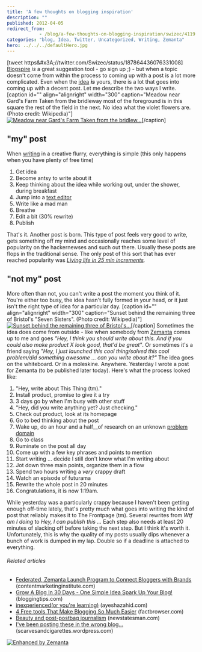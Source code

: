 ```yaml
---
title: 'A few thoughts on blogging inspiration'
description: ""
published: 2012-04-05
redirect_from: 
            - /blog/a-few-thoughts-on-blogging-inspiration/swizec/4119
categories: "blog, Idea, Twitter, Uncategorized, Writing, Zemanta"
hero: ../../../defaultHero.jpg
---
```

\[tweet https&amp;#x3A;//twitter.com/Swizec/status/187864436076331008] [Blogspire](http://blogspire.zemanta.com/) _is_ a great suggestion tool - go sign up ;) - but when a topic doesn&#x27;t come from within the process to coming up with a post is a lot more complicated. Even when the [idea](http://en.wikipedia.org/wiki/Idea "Idea") **_is_** yours, there is a lot that goes into coming up with a decent post. Let me describe the two ways I write. \[caption id=&quot;&quot; align=&quot;alignright&quot; width=&quot;300&quot; caption=&quot;Meadow near Gard&#x27;s Farm Taken from the bridleway most of the foreground is in this square the rest of the field in the next. No idea what the violet flowers are. (Photo credit: Wikipedia)&quot;][![Meadow near Gard&#x27;s Farm Taken from the bridlew...](http://upload.wikimedia.org/wikipedia/commons/thumb/2/20/Meadow_near_Gard%27s_Farm_-_geograph.org.uk_-_896805.jpg/300px-Meadow_near_Gard%27s_Farm_-_geograph.org.uk_-_896805.jpg "Meadow near Gard&#x27;s Farm Taken from the bridlew...")](http://commons.wikipedia.org/wiki/File:Meadow_near_Gard%27s_Farm_-_geograph.org.uk_-_896805.jpg)\[/caption]

## &quot;my&quot; post

When [writing](http://en.wikipedia.org/wiki/Writing "Writing") in a creative flurry, everything is simple (this only happens when you have plenty of free time)

1. Get idea
2. Become antsy to write about it
3. Keep thinking about the idea while working out, under the shower, during breakfast
4. Jump into a [text editor](http://en.wikipedia.org/wiki/Text_editor "Text editor")
5. Write like a mad man
6. Breathe
7. Edit a bit (30% rewrite)
8. Publish

That&#x27;s it. Another post is born. This type of post feels very good to write, gets something off my mind and occasionally reaches some level of popularity on the hackernewses and such out there. Usually these posts are flops in the traditional sense. The only post of this sort that has ever reached popularity was _[Living life in 25 min increments](http://swizec.com/blog/living-life-in-25min-increments/swizec/1859)._

## &quot;not my&quot; post

More often than not, you can&#x27;t write a post the moment you think of it. You&#x27;re either too busy, the idea hasn&#x27;t fully formed in your head, or it just isn&#x27;t the right type of idea for a particular day. \[caption id=&quot;&quot; align=&quot;alignright&quot; width=&quot;300&quot; caption=&quot;Sunset behind the remaining three of Bristol&#x27;s &quot;Seven Sisters&quot;. (Photo credit: Wikipedia)&quot;][![Sunset behind the remaining three of Bristol&#x27;s...](http://upload.wikimedia.org/wikipedia/commons/thumb/0/08/Seven_Sisters_snow_sunset.jpg/300px-Seven_Sisters_snow_sunset.jpg "Sunset behind the remaining three of Bristol&#x27;s...")](http://commons.wikipedia.org/wiki/File:Seven_Sisters_snow_sunset.jpg)\[/caption] Sometimes the idea does come from outside - like when somebody from [Zemanta](http://www.zemanta.com "Zemanta") comes up to me and goes _&quot;Hey, I think you should write about this. And if you could also make product X look good, that&#x27;d be great&quot;_. Or sometimes it&#x27;s a friend saying _&quot;Hey, I just launched this cool thing/solved this cool problem/did something awesome ... can you write about it?&quot;_ The idea goes on the whiteboard. Or in a moleskine. Anywhere. Yesterday I wrote a post for Zemanta (to be published later today). Here&#x27;s what the process looked like:

1. &quot;Hey, write about This Thing (tm).&quot;
2. Install product, promise to give it a try
3. 3 days go by when I&#x27;m busy with other stuff
4. &quot;Hey, did you write anything yet? Just checking.&quot;
5. Check out product, look at its homepage
6. Go to bed thinking about the post
7. Wake up, do an hour and a half__of research on an unknown [problem domain](http://en.wikipedia.org/wiki/Problem_domain "Problem domain")
8. Go to class
9. Ruminate on the post all day
10. Come up with a few key phrases and points to mention
11. Start writing ... decide I still don&#x27;t know what I&#x27;m writing about
12. Jot down three main points, organize them in a flow
13. Spend two hours writing a _very_ crappy draft
14. Watch an episode of futurama
15. Rewrite the whole post in 20 minutes
16. Congratulations, it is now 1:19am.

While yesterday was a particularly crappy because I haven&#x27;t been getting enough off-time lately, that&#x27;s pretty much what goes into writing the kind of post that reliably makes it to The Frontpage (tm). Several rewrites from _Wtf am I doing_ to _Hey, I can publish this ..._ Each step also needs at least 20 minutes of slacking off before taking the next step. But I think it&#x27;s worth it. Unfortunately, this is why the quality of my posts usually dips whenever a bunch of work is dumped in my lap. Double so if a deadline is attached to everything.

###### Related articles

- [Federated, Zemanta Launch Program to Connect Bloggers with Brands](http://www.contentmarketinginstitute.com/2012/02/federated-media-bloggers/) (contentmarketinginstitute.com)
- [Grow A Blog In 30 Days - One Simple Idea Spark Up Your Blog!](http://www.bloggingtips.com/2012/04/04/grow-a-blog-in-30-days/) (bloggingtips.com)
- [inexperienced(or you&#x27;re learning)](http://ayeshazahid.com/2012/04/04/inexperiencedor-youre-learning/) (ayeshazahid.com)
- [4 Free tools That Make Blogging So Much Easier](http://blog.factbrowser.com/2012/02/22/free-tools-to-make-blogging-easier/) (factbrowser.com)
- [Beauty and post-postbag journalism](http://www.newstatesman.com/blogs/media/2012/04/beauty-and-post-postbag-journalism) (newstatesman.com)
- [I&#x27;ve been posting these in the wrong blog...](http://scarvesandcigarettes.wordpress.com/2012/04/02/ive-been-posting-these-in-the-wrong-blog/) (scarvesandcigarettes.wordpress.com)

[![Enhanced by Zemanta](http://img.zemanta.com/zemified_e.png?x-id=e6f46b5b-f41f-4e3b-a5de-161e3361ed67)](http://www.zemanta.com/ "Enhanced by Zemanta")